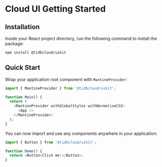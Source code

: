 
# Cloud UI Getting Started

## Installation

Inside your React project directory, run the following command to install the package:

```sh npm2yarn
npm install @tidbcloud/uikit
```

## Quick Start

Wrap your application root component with `MantineProvider`:

```js
import { MantineProvider } from '@tidbcloud/uikit';

function Main() {
  return (
    <MantineProvider withGlobalStyles withNormalizeCSS>
      <App />
    </MantineProvider>
  );
}
```

You can now import and use any components anywhere in your application:

```js
import { Button } from '@tidbcloud/uikit';

function Demo() {
  return <Button>Click me!</Button>;
}
```
